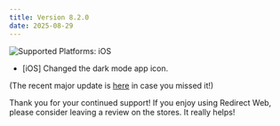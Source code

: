 ```yaml
---
title: Version 8.2.0
date: 2025-08-29
---
```


![Supported Platforms: iOS](https://img.shields.io/badge/Platforms-iOS-white)

* [iOS] Changed the dark mode app icon.

<!--truncate-->

(The recent major update is [here](./8.0.0.mdx) in case you missed it!)

Thank you for your continued support! If you enjoy using Redirect Web, please consider leaving a review on the stores. It really helps!
